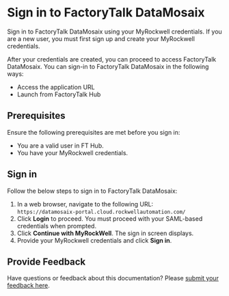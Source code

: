 
# Sign in to FactoryTalk DataMosaix

Sign in to FactoryTalk DataMosaix using your MyRockwell credentials. If you are a new user, you must first sign up and create your MyRockwell credentials.

After your credentials are created, you can proceed to access FactoryTalk DataMosaix. You can sign-in to FactoryTalk DataMosaix in the following ways:
- Access the application URL
- Launch from FactoryTalk Hub

## Prerequisites

Ensure the following prerequisites are met before you sign in:
- You are a valid user in FT Hub.
- You have your MyRockwell credentials.

## Sign in 

Follow the below steps to sign in to FactoryTalk DataMosaix:
1. In a web browser, navigate to the following URL:  
```https://datamosaix-portal.cloud.rockwellautomation.com/```
1. Click **Login** to proceed. You must proceed with your SAML-based credentials when prompted.
1. Click **Continue with MyRockWell**. The sign in screen displays.
1. Provide your MyRockwell credentials and click **Sign in**.

## Provide Feedback

Have questions or feedback about this documentation? Please [submit your feedback here](https://rok.auto/docfeedback).
